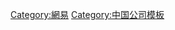 {{Navbox
|state = autocollapse
|name = 网易
|title = [[網易]]
|image = 
|above = 
|abovestyle = 
|listclass = hlist

|group1 = 人物
|list1 = {{Navbox|subgroup
  | groupstyle = text-align: left;background-color: #eee;
  |group1 =在职
  |list1 = 
* [[丁磊]]
* [[蔡安活]]
* [[李廷斌]]
* [[馮侖]]
* [[鄭玉芬]]
* [[董瑞豹]]
* [[梁民傑]]
* [[唐子期]]

 |group2 =离职
  |list2 = 
* [[许良杰]]
}}

|group2 = 軟件
|list2 = {{Navbox|subgroup
  | groupstyle = text-align: left;background-color: #eee;
  |group1 =运营中
  |list1 = 
* [[網易新聞]]
* [[網易傳媒]]
* [[網易財經]]
* [[网易邮箱]]
* [[有道]]
* [[有道云笔记]]
* [[網易LOFTER]]
* [[網易即時通]]
* 网易教育产品部
** [[網易公開課]]
** [[網易雲課堂]]
* [[网易云阅读]]
* [[网易云]]
* [[網易GACHA]]
* [[网易云音乐]]
* [[易信]]
* [[網易電商]]
* [[網易彩票]]
* [[網易保險]]
* [[網易理財]]
* [[網易秀品]]
* [[網易有錢]]
* [[網易雲信]]
* [[網易七魚]]
* [[網易視頻雲]]
* [[網易蜂巢]]
* [[網易易盾]]
* [[網易雲捕]]
* [[網易mumu模拟器]]
* [[網易100]]
* [[网易有料]]
* [[哎咿多工作室]]

|group2 =已卖出
  |list2 = 
* [[考拉海购]]
* [[網易漫畫]]（今[[網易云閱讀]]）

|group3 =已停运
  |list3 = 
* [[网易微博]]
* [[網易博客]]
* [[网易相册]]
}}

|group3 =[[網易遊戲]]
  |list3 = 
* [[网易暴雪合作部]]
* [[宝船游戏]]
* [[樱花工作室]]
* [[名越工作室]]

|group4 = 硬件
|list4 = 
* [[網易青果攝像機]]
* [[網易雲音樂車載藍牙播放器]]

|belowstyle = 
|below = 
}}
<noinclude>
{{collapsible option}}
[[Category:網易]]
[[Category:中国公司模板]]
</noinclude>